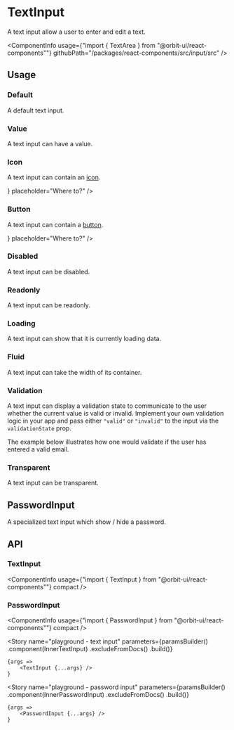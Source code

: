 
<Meta
    title="Components/TextInput"
    id="text-input"
/>

# TextInput

<Tagline>A text input allow a user to enter and edit a text.</Tagline>

<ComponentInfo
    usage={"import { TextArea } from \"@orbit-ui/react-components\""}
    githubPath="/packages/react-components/src/input/src"
/>

## Usage

### Default

A default text input.

<Canvas>
    <Story name="default">
        <TextInput placeholder="Where to?" />
    </Story>
</Canvas>

### Value

A text input can have a value.

<Canvas>
    <Story name="value">
        <TextInput defaultValue="Deep space" placeholder="Where to?" />
    </Story>
</Canvas>

### Icon

A text input can contain an [icon](?path=/docs/icon-gallery--page).

<Canvas>
    <Story name="icon">
        <TextInput icon={<EditIcon />} placeholder="Where to?" />
    </Story>
</Canvas>

### Button

A text input can contain a [button](?path=/docs/button--default-story).

<Canvas>
    <Story name="button">
        <TextInput button={<CrossButton aria-label="Clear value" />} placeholder="Where to?" />
    </Story>
</Canvas>

### Disabled

A text input can be disabled.

<Canvas>
    <Story name="disabled">
        <TextInput disabled placeholder="Where to?" />
    </Story>
</Canvas>

### Readonly

A text input can be readonly.

<Canvas>
    <Story name="readonly">
        <TextInput readOnly defaultValue="Deep space" />
    </Story>
</Canvas>

### Loading

A text input can show that it is currently loading data.

<Canvas>
    <Story name="loading">
        <TextInput loading />
    </Story>
</Canvas>

### Fluid

A text input can take the width of its container.

<Canvas>
    <Story name="fluid">
        <TextInput fluid placeholder="Where to?" />
    </Story>
</Canvas>

### Validation

A text input can display a validation state to communicate to the user whether the current value is valid or invalid. Implement your own validation logic in your app and pass either `"valid"` or `"invalid"` to the input via the `validationState` prop.

The example below illustrates how one would validate if the user has entered a valid email.

<FileCanvas filePath="/input/docs/text-input/EmailValidation">
    <EmailValidation />
</FileCanvas>

### Transparent

A text input can be transparent.

<Canvas>
    <Story name="transparent">
        <TextInput variant="transparent" placeholder="Where to?" />
    </Story>
</Canvas>

## PasswordInput

A specialized text input which show / hide a password.

<Canvas>
    <Story name="password">
        <PasswordInput />
    </Story>
</Canvas>

## API

### TextInput

<ComponentInfo
    usage={"import { TextInput } from \"@orbit-ui/react-components\""}
    compact
/>

<ArgsTable of={InnerTextInput} />

### PasswordInput

<ComponentInfo
    usage={"import { PasswordInput } from \"@orbit-ui/react-components\""}
    compact
/>

<ArgsTable of={InnerPasswordInput} />

<Story
    name="playground - text input"
    parameters={paramsBuilder()
        .component(InnerTextInput)
        .excludeFromDocs()
        .build()}
>
    {args =>
        <TextInput {...args} />
    }
</Story>

<Story
    name="playground - password input"
    parameters={paramsBuilder()
        .component(InnerPasswordInput)
        .excludeFromDocs()
        .build()}
>
    {args =>
        <PasswordInput {...args} />
    }
</Story>

